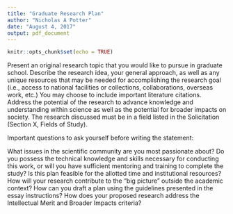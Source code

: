 ```yaml
---
title: "Graduate Research Plan"
author: "Nicholas A Potter"
date: "August 4, 2017"
output: pdf_document
---
```


```r
knitr::opts_chunk$set(echo = TRUE)
```

Present an original research topic that you would like to pursue in graduate school. Describe the research idea, your general approach, as well as any unique resources that may be needed for accomplishing the research goal (i.e., access to national facilities or collections, collaborations, overseas work, etc.) You may choose to include important literature citations. Address the potential of the research to advance knowledge and understanding within science as well as the potential for broader impacts on society. The research discussed must be in a field listed in the Solicitation (Section X, Fields of Study).

Important questions to ask yourself before writing the statement:

What issues in the scientific community are you most passionate about?
Do you possess the technical knowledge and skills necessary for conducting this work, or will you have sufficient mentoring and training to complete the study?
Is this plan feasible for the allotted time and institutional resources?
How will your research contribute to the "big picture" outside the academic context?
How can you draft a plan using the guidelines presented in the essay instructions?
How does your proposed research address the Intellectual Merit and Broader Impacts criteria?